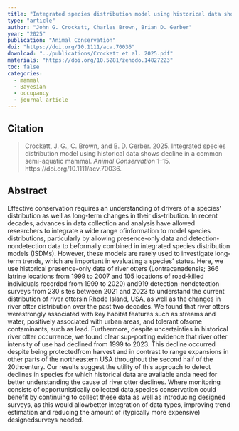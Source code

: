 ```yaml
---
title: "Integrated species distribution model using historical data shows decline in a common semi-aquatic mammal"
type: "article"
author: "John G. Crockett, Charles Brown, Brian D. Gerber"
year: "2025"
publication: "Animal Conservation"
doi: "https://doi.org/10.1111/acv.70036"
download: "../publications/Crockett et al. 2025.pdf"
materials: "https://doi.org/10.5281/zenodo.14827223"
toc: false
categories:
  - mammal
  - Bayesian
  - occupancy
  - journal article
---
```


## Citation 

> Crockett, J. G., C. Brown, and B. D. Gerber. 2025. Integrated species distribution model using historical data shows decline in a common semi-aquatic mammal. *Animal Conservation* 1–15. https://doi.org/10.1111/acv.70036.

## Abstract

Effective conservation requires an understanding of drivers of a species' distribution as well as long-term changes in their dis-tribution. In recent decades, advances in data collection and analysis have allowed researchers to integrate a wide range ofinformation to model species distributions, particularly by allowing presence-only data and detection-nondetection data to beformally combined in integrated species distribution models (ISDMs). However, these models are rarely used to investigate long-term trends, which are important in evaluating a species' status. Here, we use historical presence-only data of river otters (Lontracanadensis; 366 latrine locations from 1999 to 2007 and 105 locations of road-killed individuals recorded from 1999 to 2020) and919 detection-nondetection surveys from 230 sites between 2021 and 2023 to understand the current distribution of river ottersin Rhode Island, USA, as well as the changes in river otter distribution over the past two decades. We found that river otters werestrongly associated with key habitat features such as streams and water, positively associated with urban areas, and tolerant ofsome contaminants, such as lead. Furthermore, despite uncertainties in historical river otter occurrence, we found clear sup-porting evidence that river otter intensity of use had declined from 1999 to 2023. This decline occurred despite being protectedfrom harvest and in contrast to range expansions in other parts of the northeastern USA throughout the second half of the 20thcentury. Our results suggest the utility of this approach to detect declines in species for which historical data are available anda need for better understanding the cause of river otter declines. Where monitoring consists of opportunistically collected data,species conservation could benefit by continuing to collect these data as well as introducing designed surveys, as this would allowbetter integration of data types, improving trend estimation and reducing the amount of (typically more expensive) designedsurveys needed.